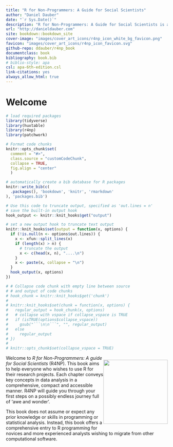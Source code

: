 ```yaml
---
title: "R for Non-Programmers: A Guide for Social Scientists"
author: "Daniel Dauber"
date: "`r Sys.Date()`"
description: "R for Non-Programmers: A Guide for Social Scientists is a springboard into the world of R without having to become a full-fledged programmer or possess abundant knowledge in other programming languages. This book guides you through the most common challenges in empirical research in the Social Sciences and offers practical and efficient solutions. Each chapter is dedicated to a common task we have to achieve to answer our research questions. In addition, it provides plenty of exercises and in-depth case studies based on actual data."
url: "http://danieldauber.com"
site: bookdown::bookdown_site
cover-image: "images/cover_art_icons/r4np_icon_white_bg_favicon.png"
favicon: "images/cover_art_icons/r4np_icon_favicon.svg"
github-repo: ddauber/r4np_book
documentclass: book
bibliography: book.bib
# biblio-style: apa
csl: apa-6th-edition.csl
link-citations: yes
always_allow_html: true
---
```


# Welcome {#welcome .unnumbered}

```r

# load required packages
library(tidyverse)
library(huxtable)
library(r4np)
library(patchwork)

# Format code chunks
knitr::opts_chunk$set(
  comment = "#>",
  class.source = "customCodeChunk",
  collapse = TRUE,
  fig.align = "center"
  )

# automatically create a bib database for R packages
knitr::write_bib(c(
  .packages(), 'bookdown', 'knitr', 'rmarkdown'
), 'packages.bib')

# Use this code to truncate output, specified as 'out.lines = n'
# save the built-in output hook
hook_output <- knitr::knit_hooks$get("output")

# set a new output hook to truncate text output
knitr::knit_hooks$set(output = function(x, options) {
  if (!is.null(n <- options$out.lines)) {
    x <- xfun::split_lines(x)
    if (length(x) > n) {
      # truncate the output
      x <- c(head(x, n), "....\n")
    }
    x <- paste(x, collapse = "\n")
  }
  hook_output(x, options)
})

# # Collapse code chunk with empty line between source
# # and output of code chunks
# hook_chunk = knitr::knit_hooks$get('chunk')
# 
# knitr::knit_hooks$set(chunk = function(x, options) {
#   regular_output = hook_chunk(x, options)
#   # collapse with vspace if collapse_vspace is TRUE
#   if (isTRUE(options$collapse_vspace))
#     gsub("```\n\n```", "", regular_output)
#   else
#     regular_output
# })
# 
# knitr::opts_chunk$set(collapse_vspace = TRUE)
```

::: {style="float:right;position: relative; top: 0px;"}
![](images/cover_art_icons/cover_art_book.png){width="200px"}
:::

Welcome to *R for Non-Programmers: A guide for Social Scientists* (R4NP). This book aims to help everyone who wishes to use R for their research projects. Each chapter conveys key concepts in data analysis in a comprehensive, compact and accessible manner. R4NP will guide you through your first steps on a possibly endless journey full of 'awe and wonder'.

This book does not assume or expect any prior knowledge or skills in programming or statistical analysis. Instead, this book offers a comprehensive entry to R programming for novices and more experienced analysts wishing to migrate from other computational software.
